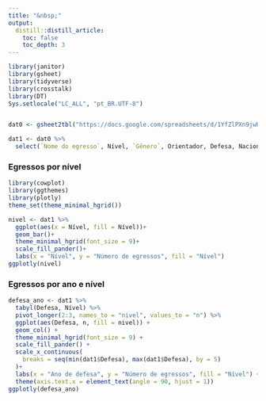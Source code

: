 ---
title: "&nbsp;"
output:
  distill::distill_article:
    toc: false
    toc_depth: 3
---

```{r setup, include=FALSE}

library(janitor)
library(gsheet)
library(tidyverse)
library(crosstalk)
library(DT)
Sys.setlocale("LC_ALL", "pt_BR.UTF-8")


dat0 <- gsheet2tbl("https://docs.google.com/spreadsheets/d/1YfZlPXn9jwRfneV4j5lmNpRQcQh0LWc8/edit?usp=sharing&ouid=116573839171815179218&rtpof=true&sd=true")

dat1 <- dat0 %>% 
  select(`Nome do egresso`, Nível, `Gênero`, Orientador, Defesa, Nacionalidade, `Tipo de vínculo`) 

```

### Egressos por nível

```{r echo=FALSE}
library(cowplot)
library(ggthemes)
library(plotly)
theme_set(theme_minimal_hgrid())

nivel <- dat1 %>% 
  ggplot(aes(x = Nível, fill = Nível))+
  geom_bar()+
  theme_minimal_hgrid(font_size = 9)+
  scale_fill_pander()+
  labs(x = "Nível", y = "Número de egressos", fill = "Nível")
ggplotly(nivel)
```


### Egressos por ano e nível

```{r echo=FALSE}
defesa_ano <- dat1 %>% 
  tabyl(Defesa, Nível) %>% 
  pivot_longer(2:3, names_to = "nivel", values_to = "n") %>% 
  ggplot(aes(Defesa, n, fill = nivel)) +
  geom_col() +
  theme_minimal_hgrid(font_size = 9) +
  scale_fill_pander() +
  scale_x_continuous(
    breaks = seq(min(dat1$Defesa), max(dat1$Defesa), by = 5)  
  )+
  labs(x = "Ano de defesa", y = "Número de egressos", fill = "Nível") +
  theme(axis.text.x = element_text(angle = 90, hjust = 1))
ggplotly(defesa_ano)
```


